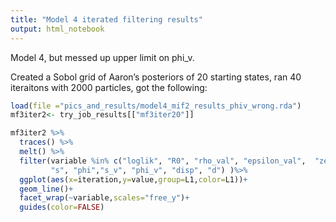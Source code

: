 ```yaml
---
title: "Model 4 iterated filtering results"
output: html_notebook
---
```


Model 4, but messed up upper limit on phi_v.  

Created a Sobol grid of Aaron's posteriors of 20 starting states, ran 40 iteraitons with 2000 particles, got the following:

```r
load(file ="pics_and_results/model4_mif2_results_phiv_wrong.rda")
mf3iter2<- try_job_results[["mf3iter20"]]

mf3iter2 %>%
  traces() %>%
  melt() %>%
  filter(variable %in% c("loglik", "R0", "rho_val", "epsilon_val",  "zeta", "c",
         "s", "phi","s_v", "phi_v", "disp", "d") )%>%
  ggplot(aes(x=iteration,y=value,group=L1,color=L1))+
  geom_line()+
  facet_wrap(~variable,scales="free_y")+
  guides(color=FALSE)


```



